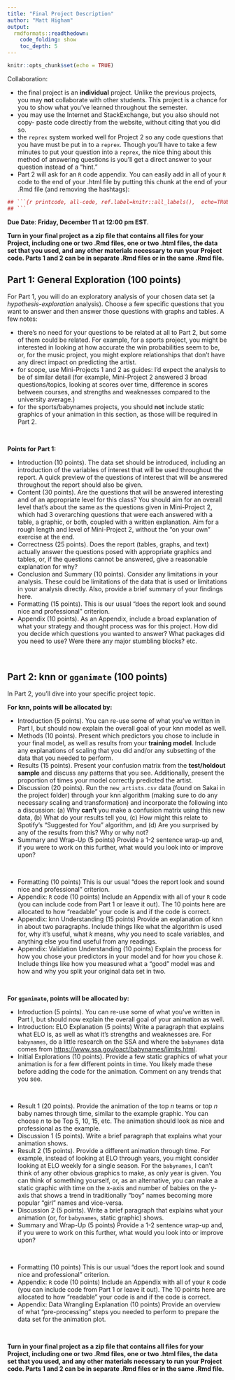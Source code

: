 ```yaml
---
title: "Final Project Description"
author: "Matt Higham"
output: 
  rmdformats::readthedown:
    code_folding: show
    toc_depth: 5
---
```


```r
knitr::opts_chunk$set(echo = TRUE)
```

Collaboration:

* the final project is an __individual__ project. Unlike the previous projects, you may __not__ collaborate with other students. This project is a chance for you to show what you've learned throughout the semester.
* you may use the Internet and StackExchange, but you also should not copy- paste code directly from the website, without citing that you did so.
* the `reprex` system worked well for Project 2 so any code questions that you have must be put in to a `reprex`. Though you’ll have to take a few minutes to put your question into a `reprex`, the nice thing about this method of answering questions is you’ll get a direct answer to your question instead of a "hint."
* Part 2 will ask for an `R` code appendix. You can easily add in all of your `R` code to the end of your .html file by putting this chunk at the end of your .Rmd file (and removing the hashtags):

```r
## ```{r printcode, all-code, ref.label=knitr::all_labels(),  echo=TRUE, eval=FALSE}
## ```
```

__Due Date__: __Friday, December 11 at 12:00 pm EST__.

__Turn in your final project as a zip file that contains all files for your Project, including one or two .Rmd files, one or two .html files, the data set that you used, and any other materials necessary to run your Project code. Parts 1 and 2 can be in separate .Rmd files or in the same .Rmd file.__

## Part 1: General Exploration (100 points)

For Part 1, you will do an exploratory analysis of your chosen data set (a _hypothesis-exploration_ analysis). Choose a few specific questions that you want to answer and then answer those questions with graphs and tables. A few notes:

* there's no need for your questions to be related at all to Part 2, but some of them could be related. For example, for a sports project, you might be interested in looking at how accurate the win probabilities seem to be, or, for the music project, you might explore relationships that don't have any direct impact on predicting the artist.
* for scope, use Mini-Projects 1 and 2 as guides: I'd expect the analysis to be of similar detail (for example, Mini-Project 2 answered 3 broad questions/topics, looking at scores over time, difference in scores between courses, and strengths and weaknesses compared to the university average.)
* for the sports/babynames projects, you should __not__ include static graphics of your animation in this section, as those will be required in Part 2.

<br>

__Points for Part 1:__

* Introduction (10 points). The data set should be introduced, including an introduction of the variables of interest that will be used throughout the report. A quick preview of the questions of interest that will be answered throughout the report should also be given.
* Content (30 points). Are the questions that will be answered interesting and of an appropriate level for this class? You should aim for an overall level that’s about the same as the questions given in Mini-Project 2, which had 3 overarching questions that were each answered with a table, a graphic, or both, coupled with a written explanation. Aim for a rough length and level of Mini-Project 2, without the "on your own" exercise at the end.
* Correctness (25 points). Does the report (tables, graphs, and text) actually answer the questions posed with appropriate graphics and tables, or, if the questions cannot be answered, give a reasonable explanation for why?
* Conclusion and Summary (10 points). Consider any limitations in your analysis. These could be limitations of the data that is used or limitations in your analysis directly. Also, provide a brief summary of your findings here.
* Formatting (15 points). This is our usual "does the report look and sound nice and professional" criterion.
* Appendix (10 points). As an Appendix, include a broad explanation of what your strategy and thought process was for this project. How did you decide which questions you wanted to answer? What packages did you need to use? Were there any major stumbling blocks? etc. 

<br>

## Part 2: knn or `gganimate` (100 points)

In Part 2, you'll dive into your specific project topic. 

__For knn, points will be allocated by:__

* Introduction (5 points). You can re-use some of what you've written in Part I, but should now explain the overall goal of your knn model as well.
* Methods (10 points). Present which predictors you chose to include in your final model, as well as results from your __training model__. Include any explanations of scaling that you did and/or any subsetting of the data that you needed to perform.
* Results (15 points). Present your confusion matrix from the __test/holdout sample__ and discuss any patterns that you see. Additionally, present the proportion of times your model correctly predicted the artist.
* Discussion (20 points). Run the `new_artists.csv` data (found on Sakai in the project folder) through your knn algorithm (making sure to do any necessary scaling and transformation) and incorporate the following into a discussion: (a) Why __can't__ you make a confusion matrix using this new data, (b) What do your results tell you, (c) How might this relate to Spotify's "Suggested for You" algorithm, and (d) Are you surprised by any of the results from this? Why or why not?
* Summary and Wrap-Up (5 points) Provide a 1-2 sentence wrap-up and, if you were to work on this further, what would you look into or improve upon?

<br>

* Formatting (10 points) This is our usual "does the report look and sound nice and professional" criterion.
* Appendix: `R` code (10 points) Include an Appendix with all of your `R` code (you can include code from Part 1 or leave it out). The 10 points here are allocated to how "readable" your code is and if the code is correct.
* Appendix: knn Understanding (15 points) Provide an explanation of knn in about two paragraphs. Include things like what the algorithm is used for, why it's useful, what $k$ means, why you need to scale variables, and anything else you find useful from any readings.
* Appendix: Validation Understanding (10 points) Explain the process for how you chose your predictors in your model and for how you chose $k$. Include things like how you measured what a "good" model was and how and why you split your original data set in two.

<br>

__For `gganimate`, points will be allocated by:__

* Introduction (5 points). You can re-use some of what you've written in Part I, but should now explain the overall goal of your animation as well.
* Introduction: ELO Explanation (5 points) Write a paragraph that explains what ELO is, as well as what it's strengths and weaknesses are. For `babynames`, do a little research on the SSA and where the `babynames` data comes from <https://www.ssa.gov/oact/babynames/limits.html>. 
* Initial Explorations (10 points). Provide a few static graphics of what your animation is for a few different points in time. You likely made these before adding the code for the animation. Comment on any trends that you see. 

<br>

* Result 1 (20 points). Provide the animation of the top $n$ teams or top $n$ baby names through time, similar to the example graphic. You can choose $n$ to be Top 5, 10, 15, etc. The animation should look as nice and professional as the example.
* Discussion 1 (5 points). Write a brief paragraph that explains what your animation shows.
* Result 2 (15 points). Provide a different animation through time. For example, instead of looking at ELO through years, you might consider looking at ELO weekly for a single season. For the `babynames`, I can't think of any other obvious graphics to make, as only year is given. You can think of something yourself, or, as an alternative, you can make a static graphic with time on the x-axis and number of babies on the y-axis that shows a trend in traditionally "boy" names becoming more popular "girl" names and vice-versa.
* Discussion 2 (5 points). Write a brief paragraph that explains what your animation (or, for `babynames`, static graphic) shows.
* Summary and Wrap-Up (5 points) Provide a 1-2 sentence wrap-up and, if you were to work on this further, what would you look into or improve upon?

<br>

* Formatting (10 points) This is our usual "does the report look and sound nice and professional" criterion.
* Appendix: `R` code (10 points) Include an Appendix with all of your `R` code (you can include code from Part 1 or leave it out). The 10 points here are allocated to how "readable" your code is and if the code is correct.
* Appendix: Data Wrangling Explanation (10 points) Provide an overview of what "pre-processing" steps you needed to perform to prepare the data set for the animation plot. 

<br>

__Turn in your final project as a zip file that contains all files for your Project, including one or two .Rmd files, one or two .html files, the data set that you used, and any other materials necessary to run your Project code. Parts 1 and 2 can be in separate .Rmd files or in the same .Rmd file.__

<br>
